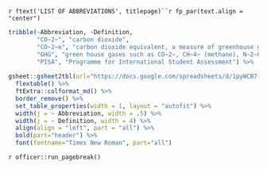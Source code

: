 `r ftext('LIST OF ABBREVIATIONS', titlepage)``r fp_par(text.align = "center")`


```r

tribble(~Abbreviation, ~Definition,
        "CO~2~", "carbon dioxide",
        "CO~2~e", "carbon dioxide equivalent, a measure of greenhouse gases on a common scale (Gohar & Shine, 2007)",
        "GHG", "green house gases such as CO~2~, CH~4~ (methane), N~2~O (nitrous oxide), and water vapor",
        "PISA", "Programme for International Student Assessment") %>%
  
gsheet::gsheet2tbl(url="https://docs.google.com/spreadsheets/d/1pyWCB7-vhJgXR9O23EiP3lJRvjywUqRDzdfP5O1d-nM/edit#gid=0") %>%
  flextable() %>%
  ftExtra::colformat_md() %>%
  border_remove() %>%
  set_table_properties(width = 1, layout = "autofit") %>%
  width(j = ~ Abbreviation, width = .5) %>%
  width(j = ~ Definition, width = 4) %>%
  align(align = "left", part = "all") %>%
  bold(part="header") %>%
  font(fontname="Times New Roman", part="all")

```


`r officer::run_pagebreak()`
